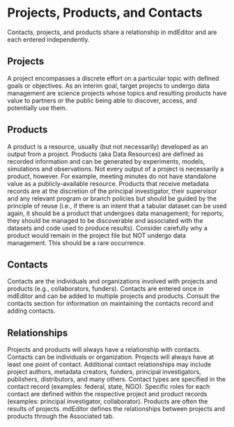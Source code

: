 \mainmatter

# Projects, Products, and Contacts

Contacts, projects, and products share a relationship in mdEditor and are each entered independently.

## Projects
A project encompasses a discrete effort on a particular topic with defined goals or objectives. As an interim goal, target projects to undergo data management are science projects whose topics and resulting products have value to partners or the public being able to discover, access, and potentially use them. 

## Products
A product is a resource, usually (but not necessarily) developed as an output from a project. Products (aka Data Resources) are defined as recorded information and can be generated by experiments, models, simulations and observations. Not every output of a project is necessarily a product, however. For example, meeting minutes do not have standalone value as a publicly-available resource. Products that receive metadata records are at the discretion of the principal investigator, their supervisor and any relevant program or branch policies but should be guided by the principle of reuse (i.e., if there is an intent that a tabular dataset can be used again, it should be a product that undergoes data management; for reports, they should be managed to be discoverable and associated with the datasets and code used to produce results). Consider carefully why a product would remain in the project file but NOT undergo data management. This should be a rare occurrence.

## Contacts
Contacts are the individuals and organizations involved with projects and products (e.g., collaborators, funders). Contacts are entered once in mdEditor and can be added to multiple projects and products.
Consult the contacts section for information on maintaining the contacts record and adding contacts.

## Relationships
Projects and products will always have a relationship with contacts. Contacts can be individuals or organization. Projects will always have at least one point of contact. Additional contact relationships may include project authors, metadata creators, funders, principal investigators, publishers, distributors, and many others. 
Contact types are specified in the contact record (examples: federal, state, NGO). Specific roles for each contact are defined within the respective project and product records (examples: principal investigator, collaborator).
Products are often the results of projects. mdEditor defines the relationships between projects and products through the Associated tab.
